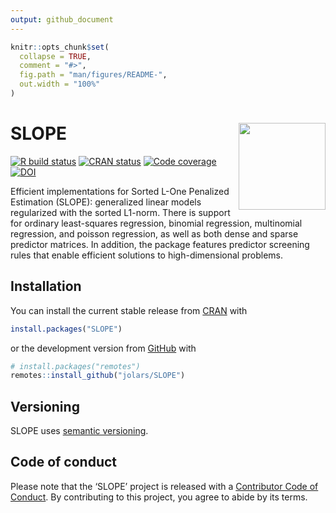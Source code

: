 ```yaml
---
output: github_document
---
```


<!-- README.md is generated from README.Rmd. Please edit that file -->

```r
knitr::opts_chunk$set(
  collapse = TRUE,
  comment = "#>",
  fig.path = "man/figures/README-",
  out.width = "100%"
)
```

# SLOPE <a href="https://jolars.github.io/SLOPE/"><img src='man/figures/logo.png' align="right" height="139" /></a>

<!-- badges: start -->
[![R build status](https://github.com/jolars/SLOPE/workflows/R-CMD-check/badge.svg)](https://github.com/jolars/SLOPE/actions)
[![CRAN status](https://www.r-pkg.org/badges/version/SLOPE)](https://CRAN.R-project.org/package=SLOPE)
[![Code coverage](https://codecov.io/gh/jolars/SLOPE/graph/badge.svg)](https://app.codecov.io/gh/jolars/SLOPE)
[![DOI](https://zenodo.org/badge/DOI/10.5281/zenodo.17475845.svg)](https://doi.org/10.5281/zenodo.17475845)
<!-- badges: end -->

Efficient implementations for Sorted L-One Penalized Estimation
(SLOPE): generalized linear models regularized with the sorted L1-norm.
There is support for
ordinary least-squares regression, binomial regression, multinomial
regression, and poisson regression, as well as both dense and sparse
predictor matrices. In addition, the package features predictor screening
rules that enable efficient solutions to high-dimensional problems.

## Installation

You can install the current stable release from
[CRAN](https://cran.r-project.org/) with

``` r
install.packages("SLOPE")
```

or the development version from [GitHub](https://github.com/) with

``` r
# install.packages("remotes")
remotes::install_github("jolars/SLOPE")
```

## Versioning

SLOPE uses [semantic versioning](https://semver.org).

## Code of conduct

Please note that the 'SLOPE' project is released with a
[Contributor Code of Conduct](https://jolars.github.io/SLOPE/CODE_OF_CONDUCT.html).
By contributing to this project, you agree to abide by its terms.

